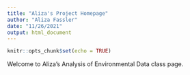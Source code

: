 ```yaml
---
title: "Aliza's Project Homepage"
author: "Aliza Fassler"
date: "11/26/2021"
output: html_document
---
```


```r
knitr::opts_chunk$set(echo = TRUE)
```


Welcome to Aliza's Analysis of Environmental Data class page. 